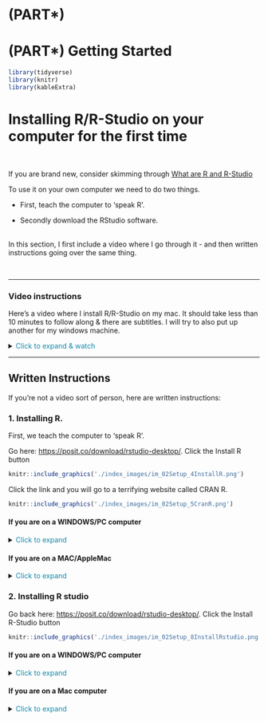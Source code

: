# (PART\*) [.]{style="color: white;"} {.unnumbered}
# (PART\*) **Getting Started** {.unnumbered}

```r
library(tidyverse)
library(knitr)
library(kableExtra)
```

# Installing R/R-Studio on your computer for the first time {#Setup_Desktop .unnumbered}

<br>

If you are brand new, consider skimming through [What are R and R-Studio](#WhatIsR)

To use it on your own computer we need to do two things. <br>

-   First, teach the computer to 'speak R'.

-   Secondly download the RStudio software.<br><br>

In this section, I first include a video where I go through it - and then written instructions going over the same thing.

<br>

------------------------------------------------------------------------

### Video instructions {#Setup_DesktopVideo .unnumbered}

Here's a video where I install R/R-Studio on my mac. It should take less than 10 minutes to follow along & there are subtitles. I will try to also put up another for my windows machine.

<details>

<summary>[Click to expand & watch]{style="color: #1388aa;"}</summary>

<br>

::: {style="max-width:640px"}
::: {style="position:relative;padding-bottom:100%"}
<iframe id="kaltura_player" src="https://cdnapisec.kaltura.com/p/2356971/sp/235697100/embedIframeJs/uiconf_id/41416911/partner_id/2356971?iframeembed=true&amp;playerId=kaltura_player&amp;entry_id=1_009n7kh8&amp;flashvars[streamerType]=auto&amp;flashvars[localizationCode]=en&amp;flashvars[sideBarContainer.plugin]=true&amp;flashvars[sideBarContainer.position]=left&amp;flashvars[sideBarContainer.clickToClose]=true&amp;flashvars[chapters.plugin]=true&amp;flashvars[chapters.layout]=vertical&amp;flashvars[chapters.thumbnailRotator]=false&amp;flashvars[streamSelector.plugin]=true&amp;flashvars[EmbedPlayer.SpinnerTarget]=videoHolder&amp;flashvars[dualScreen.plugin]=true&amp;flashvars[hotspots.plugin]=1&amp;flashvars[Kaltura.addCrossoriginToIframe]=true&amp;&amp;wid=1_i392r73r" width="640" height="640" allowfullscreen webkitallowfullscreen mozAllowFullScreen allow="autoplay *; fullscreen *; encrypted-media *" sandbox="allow-downloads allow-forms allow-same-origin allow-scripts allow-top-navigation allow-pointer-lock allow-popups allow-modals allow-orientation-lock allow-popups-to-escape-sandbox allow-presentation allow-top-navigation-by-user-activation" frameborder="0" title="R-Tutorials Video 1. Installing R and R studio on a mac" style="position:absolute;top:0;left:0;width:100%;height:100%;border:0">

</iframe>
:::
:::

<br>

</details>

------------------------------------------------------------------------

## Written Instructions

If you're not a video sort of person, here are written instructions:

### 1. Installing R. {#Setup_R .unnumbered}

First, we teach the computer to 'speak R'.

Go here: <https://posit.co/download/rstudio-desktop/>. Click the Install R button <br>

```r
knitr::include_graphics('./index_images/im_02Setup_4InstallR.png')
```

Click the link and you will go to a terrifying website called CRAN R.

```r
knitr::include_graphics('./index_images/im_02Setup_5CranR.png')
```

#### If you are on a WINDOWS/PC computer {#Setup_R_PC .unnumbered}

<details>

<summary>[Click to expand]{style="color: #1388aa;"}</summary>

<br>

```r
knitr::include_graphics('./index_images/im_02Setup_6WINDOWS.png')
```

Click the "install for the first time" link and follow through to install R - EVEN IF YOU ALREADY HAVE R AND R STUDIO INSTALLED. <br><br>

Say yes to all the default options. Send Dr G a message if you get stuck <br>

<br>

</details>

#### If you are on a MAC/AppleMac {#Setup_R_Mac .unnumbered}

<details>

<summary>[Click to expand]{style="color: #1388aa;"}</summary>

<br>

If you are a MAC user, you will need [EITHER]{.underline} one of these two files. If your computer is new, try the top one, if it's older try the second - the wrong one simply won't work.

```r
knitr::include_graphics('./index_images/im_02Setup_7MAC.png')
```

1.  Click the filename to download <br>

2.  MOVE THE DOWNLOAD OUTSIDE YOUR DOWNLOAD FOLDER (they have a weird bug.) Put it on your desktop

3.  Open the download and follow the instructions. <br>

4.  You can delete the download.

If you have issues, try watching my video at the top and see if that solves it. Or talk to Dr G

<br>

</details>

### 2. Installing R studio {#Setup_RStudio .unnumbered}

Go back here: <https://posit.co/download/rstudio-desktop/>. Click the Install R-Studio button

```r
knitr::include_graphics('./index_images/im_02Setup_8InstallRstudio.png')
```

#### If you are on a WINDOWS/PC computer {#Setup_RStudio_PC .unnumbered}

<details>

<summary>[Click to expand]{style="color: #1388aa;"}</summary>

<br>

Install the same way you install any new software

<br>

</details>

#### If you are on a Mac computer {#Setup_RStudio_Mac .unnumbered}

<details>

<summary>[Click to expand]{style="color: #1388aa;"}</summary>

<br>

```r
knitr::include_graphics('./index_images/im_02Setup_9RstudioMacinstall.png')
```

-   Download the dmg file, click to open, then DRAG it over to applications.

-   If it asks to overwrite, say yes.

It might get angry at this stage if your mac is very out of date. Your choices are probably to backup your computer, update your operating system and reinstall R. OR! Just use RStudio online rather than downloading it at all. Feel free to chat with Dr G about options.

<br>

</details>

<br>
